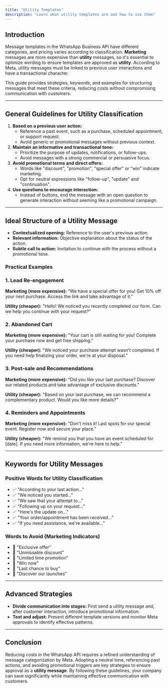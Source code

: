 ```yaml
---
title: "Utility Templates"
description: "Learn what utility templates are and how to use them"
---
```


## Introduction

Message templates in the WhatsApp Business API have different categories, and pricing varies according to classification. **Marketing** messages are more expensive than **utility** messages, so it's essential to optimize wording to ensure templates are approved as **utility**. According to Meta, utility messages must be linked to previous user interactions and have a transactional character.

This guide provides strategies, keywords, and examples for structuring messages that meet these criteria, reducing costs without compromising communication with customers.

---

## General Guidelines for Utility Classification

1. **Based on a previous user action:**
    - Reference a past event, such as a purchase, scheduled appointment, or support request.
    - Avoid generic or promotional messages without previous context.
2. **Maintain an informative and transactional tone:**
    - Prioritize the purpose of updates, notifications, or follow-ups.
    - Avoid messages with a strong commercial or persuasive focus.
3. **Avoid promotional terms and direct offers:**
    - Words like "discount", "promotion", "special offer" or "win" indicate marketing.
    - Opt for neutral expressions like "follow-up", "update" and "continuation".
4. **Use questions to encourage interaction:**
    - Instead of buttons, end the message with an open question to generate interaction without seeming like a promotional campaign.

---

## Ideal Structure of a Utility Message

- **Contextualized opening:** Reference to the user's previous action.
- **Relevant information:** Objective explanation about the status of the action.
- **Subtle call to action:** Invitation to continue with the process without a promotional tone.

### Practical Examples

### 1. Lead Re-engagement

**Marketing (more expensive):**
"We have a special offer for you! Get 10% off your next purchase. Access the link and take advantage of it."

**Utility (cheaper):**
"Hello! We noticed you recently completed our form. Can we help you continue with your request?"

### 2. Abandoned Cart

**Marketing (more expensive):**
"Your cart is still waiting for you! Complete your purchase now and get free shipping."

**Utility (cheaper):**
"We noticed your purchase attempt wasn't completed. If you need help finalizing your order, we're at your disposal."

### 3. Post-sale and Recommendations

**Marketing (more expensive):**
"Did you like your last purchase? Discover our related products and take advantage of exclusive discounts."

**Utility (cheaper):**
"Based on your last purchase, we can recommend a complementary product. Would you like more details?"

### 4. Reminders and Appointments

**Marketing (more expensive):**
"Don't miss it! Last spots for our special event. Register now and secure your place."

**Utility (cheaper):**
"We remind you that you have an event scheduled for [date]. If you need more information, we're here to help."

---

## Keywords for Utility Messages

### Positive Words for Utility Classification

- ✅ "According to your last action..."
- ✅ "We noticed you started..."
- ✅ "We saw that your attempt to..."
- ✅ "Following up on your request..."
- ✅ "Here's the update on..."
- ✅ "Your order/appointment has been received..."
- ✅ "If you need assistance, we're available..."

### Words to Avoid (Marketing Indicators)

- 🚫 "Exclusive offer"
- 🚫 "Unmissable discount"
- 🚫 "Limited time promotion"
- 🚫 "Win now"
- 🚫 "Last chance to buy"
- 🚫 "Discover our launches"

---

## Advanced Strategies

- **Divide communication into stages:** First send a utility message and, after customer interaction, introduce promotional information.
- **Test and adjust:** Present different template versions and monitor Meta approvals to identify effective patterns.

---

## Conclusion

Reducing costs in the WhatsApp API requires a refined understanding of message categorization by Meta. Adopting a neutral tone, referencing past actions, and avoiding promotional triggers are key strategies to ensure approval as a **utility message**. By following these guidelines, your company can save significantly while maintaining effective communication with customers. 